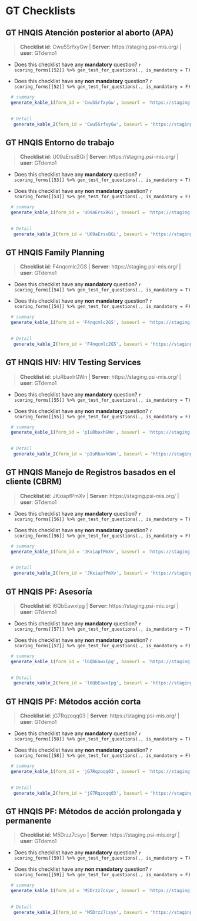 # GT Checklists {#GT}


## GT HNQIS Atención posterior al aborto (APA) 

    
>__Checklist id__: Cwu5SrfxyGw   | __Server__: https://staging.psi-mis.org/ | __user__: GTdemo1 


    
- Does this checklist have any __mandatory__ question? `r scoring_forms[[52]] %>% gen_test_for_questions(., is_mandatory = T)`
    
- Does this checklist have any __non mandatory__ question? `r scoring_forms[[52]] %>% gen_test_for_questions(., is_mandatory = F)`

```r

  # summary
  generate_kable_1(form_id = 'Cwu5SrfxyGw', baseurl = 'https://staging.psi-mis.org/')
  

  # Detail
   generate_kable_2(form_id = 'Cwu5SrfxyGw', baseurl = 'https://staging.psi-mis.org/', ignore_text = T, ignore_parent = T, ignore_real_or_simulated = T)


```

## GT HNQIS Entorno de trabajo 

    
>__Checklist id__: U09aErsxBGi   | __Server__: https://staging.psi-mis.org/ | __user__: GTdemo1 


    
- Does this checklist have any __mandatory__ question? `r scoring_forms[[53]] %>% gen_test_for_questions(., is_mandatory = T)`
    
- Does this checklist have any __non mandatory__ question? `r scoring_forms[[53]] %>% gen_test_for_questions(., is_mandatory = F)`

```r

  # summary
  generate_kable_1(form_id = 'U09aErsxBGi', baseurl = 'https://staging.psi-mis.org/')
  

  # Detail
   generate_kable_2(form_id = 'U09aErsxBGi', baseurl = 'https://staging.psi-mis.org/', ignore_text = T, ignore_parent = T, ignore_real_or_simulated = T)


```

## GT HNQIS Family Planning 

    
>__Checklist id__: F4nqcmlc2GS   | __Server__: https://staging.psi-mis.org/ | __user__: GTdemo1 


    
- Does this checklist have any __mandatory__ question? `r scoring_forms[[54]] %>% gen_test_for_questions(., is_mandatory = T)`
    
- Does this checklist have any __non mandatory__ question? `r scoring_forms[[54]] %>% gen_test_for_questions(., is_mandatory = F)`

```r

  # summary
  generate_kable_1(form_id = 'F4nqcmlc2GS', baseurl = 'https://staging.psi-mis.org/')
  

  # Detail
   generate_kable_2(form_id = 'F4nqcmlc2GS', baseurl = 'https://staging.psi-mis.org/', ignore_text = T, ignore_parent = T, ignore_real_or_simulated = T)


```

## GT HNQIS HIV: HIV Testing Services 

    
>__Checklist id__: pIuRbaxhGWn   | __Server__: https://staging.psi-mis.org/ | __user__: GTdemo1 


    
- Does this checklist have any __mandatory__ question? `r scoring_forms[[55]] %>% gen_test_for_questions(., is_mandatory = T)`
    
- Does this checklist have any __non mandatory__ question? `r scoring_forms[[55]] %>% gen_test_for_questions(., is_mandatory = F)`

```r

  # summary
  generate_kable_1(form_id = 'pIuRbaxhGWn', baseurl = 'https://staging.psi-mis.org/')
  

  # Detail
   generate_kable_2(form_id = 'pIuRbaxhGWn', baseurl = 'https://staging.psi-mis.org/', ignore_text = T, ignore_parent = T, ignore_real_or_simulated = T)


```

## GT HNQIS Manejo de Registros basados en el cliente (CBRM) 

    
>__Checklist id__: JKxiapfPmXv   | __Server__: https://staging.psi-mis.org/ | __user__: GTdemo1 


    
- Does this checklist have any __mandatory__ question? `r scoring_forms[[56]] %>% gen_test_for_questions(., is_mandatory = T)`
    
- Does this checklist have any __non mandatory__ question? `r scoring_forms[[56]] %>% gen_test_for_questions(., is_mandatory = F)`

```r

  # summary
  generate_kable_1(form_id = 'JKxiapfPmXv', baseurl = 'https://staging.psi-mis.org/')
  

  # Detail
   generate_kable_2(form_id = 'JKxiapfPmXv', baseurl = 'https://staging.psi-mis.org/', ignore_text = T, ignore_parent = T, ignore_real_or_simulated = T)


```

## GT HNQIS PF: Asesoría 

    
>__Checklist id__: l6QbEawxIpg   | __Server__: https://staging.psi-mis.org/ | __user__: GTdemo1 


    
- Does this checklist have any __mandatory__ question? `r scoring_forms[[57]] %>% gen_test_for_questions(., is_mandatory = T)`
    
- Does this checklist have any __non mandatory__ question? `r scoring_forms[[57]] %>% gen_test_for_questions(., is_mandatory = F)`

```r

  # summary
  generate_kable_1(form_id = 'l6QbEawxIpg', baseurl = 'https://staging.psi-mis.org/')
  

  # Detail
   generate_kable_2(form_id = 'l6QbEawxIpg', baseurl = 'https://staging.psi-mis.org/', ignore_text = T, ignore_parent = T, ignore_real_or_simulated = T)


```

## GT HNQIS PF: Métodos acción corta 

    
>__Checklist id__: jG7Rqzoqq03   | __Server__: https://staging.psi-mis.org/ | __user__: GTdemo1 


    
- Does this checklist have any __mandatory__ question? `r scoring_forms[[58]] %>% gen_test_for_questions(., is_mandatory = T)`
    
- Does this checklist have any __non mandatory__ question? `r scoring_forms[[58]] %>% gen_test_for_questions(., is_mandatory = F)`

```r

  # summary
  generate_kable_1(form_id = 'jG7Rqzoqq03', baseurl = 'https://staging.psi-mis.org/')
  

  # Detail
   generate_kable_2(form_id = 'jG7Rqzoqq03', baseurl = 'https://staging.psi-mis.org/', ignore_text = T, ignore_parent = T, ignore_real_or_simulated = T)


```

## GT HNQIS PF: Métodos de acción prolongada y permanente 

    
>__Checklist id__: M5Drzz7csyo   | __Server__: https://staging.psi-mis.org/ | __user__: GTdemo1 


    
- Does this checklist have any __mandatory__ question? `r scoring_forms[[59]] %>% gen_test_for_questions(., is_mandatory = T)`
    
- Does this checklist have any __non mandatory__ question? `r scoring_forms[[59]] %>% gen_test_for_questions(., is_mandatory = F)`

```r

  # summary
  generate_kable_1(form_id = 'M5Drzz7csyo', baseurl = 'https://staging.psi-mis.org/')
  

  # Detail
   generate_kable_2(form_id = 'M5Drzz7csyo', baseurl = 'https://staging.psi-mis.org/', ignore_text = T, ignore_parent = T, ignore_real_or_simulated = T)


```
